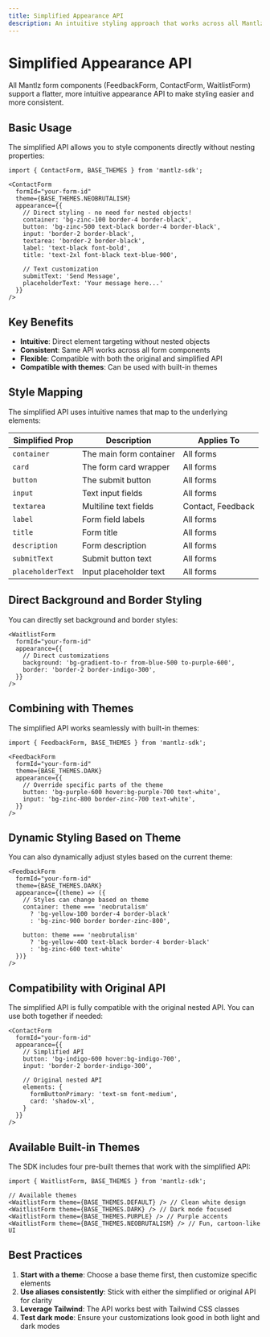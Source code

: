 ```yaml
---
title: Simplified Appearance API
description: An intuitive styling approach that works across all Mantlz form components
---
```


# Simplified Appearance API

All Mantlz form components (FeedbackForm, ContactForm, WaitlistForm) support a flatter, more intuitive appearance API to make styling easier and more consistent.

## Basic Usage

The simplified API allows you to style components directly without nesting properties:

```tsx
import { ContactForm, BASE_THEMES } from 'mantlz-sdk';

<ContactForm
  formId="your-form-id"
  theme={BASE_THEMES.NEOBRUTALISM}
  appearance={{
    // Direct styling - no need for nested objects!
    container: 'bg-zinc-100 border-4 border-black',
    button: 'bg-zinc-500 text-black border-4 border-black',
    input: 'border-2 border-black',
    textarea: 'border-2 border-black',
    label: 'text-black font-bold',
    title: 'text-2xl font-black text-blue-900',
    
    // Text customization
    submitText: 'Send Message',
    placeholderText: 'Your message here...'
  }}
/>
```

## Key Benefits

- **Intuitive**: Direct element targeting without nested objects
- **Consistent**: Same API works across all form components
- **Flexible**: Compatible with both the original and simplified API
- **Compatible with themes**: Can be used with built-in themes

## Style Mapping

The simplified API uses intuitive names that map to the underlying elements:

| Simplified Prop | Description | Applies To |
|-----------------|-------------|------------|
| `container` | The main form container | All forms |
| `card` | The form card wrapper | All forms |
| `button` | The submit button | All forms |
| `input` | Text input fields | All forms |
| `textarea` | Multiline text fields | Contact, Feedback |
| `label` | Form field labels | All forms |
| `title` | Form title | All forms |
| `description` | Form description | All forms |
| `submitText` | Submit button text | All forms |
| `placeholderText` | Input placeholder text | All forms |

## Direct Background and Border Styling

You can directly set background and border styles:

```tsx
<WaitlistForm
  formId="your-form-id"
  appearance={{
    // Direct customizations
    background: 'bg-gradient-to-r from-blue-500 to-purple-600',
    border: 'border-2 border-indigo-300',
  }}
/>
```

## Combining with Themes

The simplified API works seamlessly with built-in themes:

```tsx
import { FeedbackForm, BASE_THEMES } from 'mantlz-sdk';

<FeedbackForm
  formId="your-form-id"
  theme={BASE_THEMES.DARK}
  appearance={{
    // Override specific parts of the theme
    button: 'bg-purple-600 hover:bg-purple-700 text-white',
    input: 'bg-zinc-800 border-zinc-700 text-white',
  }}
/>
```

## Dynamic Styling Based on Theme

You can also dynamically adjust styles based on the current theme:

```tsx
<FeedbackForm
  formId="your-form-id"
  theme={BASE_THEMES.DARK}
  appearance={(theme) => ({
    // Styles can change based on theme
    container: theme === 'neobrutalism'
      ? 'bg-yellow-100 border-4 border-black'
      : 'bg-zinc-900 border border-zinc-800',
    
    button: theme === 'neobrutalism'
      ? 'bg-yellow-400 text-black border-4 border-black'
      : 'bg-zinc-600 text-white'
  })}
/>
```

## Compatibility with Original API

The simplified API is fully compatible with the original nested API. You can use both together if needed:

```tsx
<ContactForm
  formId="your-form-id"
  appearance={{
    // Simplified API
    button: 'bg-indigo-600 hover:bg-indigo-700',
    input: 'border-2 border-indigo-300',
    
    // Original nested API
    elements: {
      formButtonPrimary: 'text-sm font-medium',
      card: 'shadow-xl',
    }
  }}
/>
```

## Available Built-in Themes

The SDK includes four pre-built themes that work with the simplified API:

```tsx
import { WaitlistForm, BASE_THEMES } from 'mantlz-sdk';

// Available themes
<WaitlistForm theme={BASE_THEMES.DEFAULT} /> // Clean white design
<WaitlistForm theme={BASE_THEMES.DARK} /> // Dark mode focused
<WaitlistForm theme={BASE_THEMES.PURPLE} /> // Purple accents
<WaitlistForm theme={BASE_THEMES.NEOBRUTALISM} /> // Fun, cartoon-like UI
```

## Best Practices

1. **Start with a theme**: Choose a base theme first, then customize specific elements
2. **Use aliases consistently**: Stick with either the simplified or original API for clarity
3. **Leverage Tailwind**: The API works best with Tailwind CSS classes
4. **Test dark mode**: Ensure your customizations look good in both light and dark modes 
